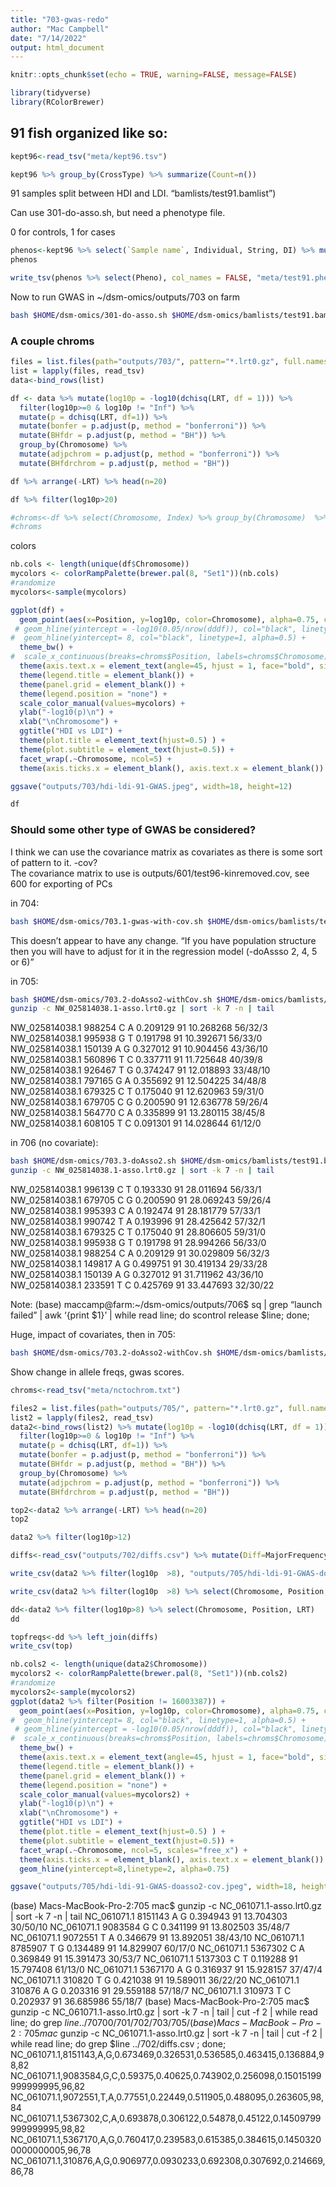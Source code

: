 ```yaml
---
title: "703-gwas-redo"
author: "Mac Campbell"
date: "7/14/2022"
output: html_document
---
```


```r
knitr::opts_chunk$set(echo = TRUE, warning=FALSE, message=FALSE)
```

```r
library(tidyverse)
library(RColorBrewer)
```

## 91 fish organized like so:

```r
kept96<-read_tsv("meta/kept96.tsv")

kept96 %>% group_by(CrossType) %>% summarize(Count=n())
```

91 samples split between HDI and LDI.
"bamlists/test91.bamlist")

Can use 301-do-asso.sh, but need a phenotype file.

0 for controls, 1 for cases      

```r
phenos<-kept96 %>% select(`Sample name`, Individual, String, DI) %>% mutate(Pheno=ifelse(DI=="LowDI",0,1))
phenos

write_tsv(phenos %>% select(Pheno), col_names = FALSE, "meta/test91.pheno")
```


Now to run GWAS in ~/dsm-omics/outputs/703 on farm     

```sh
bash $HOME/dsm-omics/301-do-asso.sh $HOME/dsm-omics/bamlists/test91.bamlist  $HOME/dsm-omics/meta/1mbseqs.txt $HOME/dsm-omics/meta/test91.pheno 
```


### A couple chroms

```r
files = list.files(path="outputs/703/", pattern="*.lrt0.gz", full.names = TRUE)
list = lapply(files, read_tsv)
data<-bind_rows(list)
```
```r
df <- data %>% mutate(log10p = -log10(dchisq(LRT, df = 1))) %>%
  filter(log10p>=0 & log10p != "Inf") %>%
  mutate(p = dchisq(LRT, df=1)) %>%
  mutate(bonfer = p.adjust(p, method = "bonferroni")) %>% 
  mutate(BHfdr = p.adjust(p, method = "BH")) %>%
  group_by(Chromosome) %>%
  mutate(adjpchrom = p.adjust(p, method = "bonferroni")) %>%
  mutate(BHfdrchrom = p.adjust(p, method = "BH"))

df %>% arrange(-LRT) %>% head(n=20)
```


```r
df %>% filter(log10p>20)
```

```r
#chroms<-df %>% select(Chromosome, Index) %>% group_by(Chromosome)  %>% summarize(Position=mean(Index))
#chroms
```
colors      
```r
nb.cols <- length(unique(df$Chromosome))
mycolors <- colorRampPalette(brewer.pal(8, "Set1"))(nb.cols)
#randomize
mycolors<-sample(mycolors)
```

```r
ggplot(df) +
  geom_point(aes(x=Position, y=log10p, color=Chromosome), alpha=0.75, cex=0.5) +
 # geom_hline(yintercept = -log10(0.05/nrow(dddf)), col="black", linetype=2, alpha=0.5) +
#  geom_hline(yintercept= 8, col="black", linetype=1, alpha=0.5) +
  theme_bw() +
#  scale_x_continuous(breaks=chroms$Position, labels=chroms$Chromosome) +
  theme(axis.text.x = element_text(angle=45, hjust = 1, face="bold", size=8)) +
  theme(legend.title = element_blank()) +
  theme(panel.grid = element_blank()) +
  theme(legend.position = "none") +
  scale_color_manual(values=mycolors) +
  ylab("-log10(p)\n") +
  xlab("\nChromosome") +
  ggtitle("HDI vs LDI") +
  theme(plot.title = element_text(hjust=0.5) ) +
  theme(plot.subtitle = element_text(hjust=0.5)) +
  facet_wrap(.~Chromosome, ncol=5) +
  theme(axis.ticks.x = element_blank(), axis.text.x = element_blank())

ggsave("outputs/703/hdi-ldi-91-GWAS.jpeg", width=18, height=12)
```

```r
df
```

### Should some other type of GWAS be considered?

I think we can use the covariance matrix as covariates as there is some sort of pattern to it. -cov?   
The covariance matrix to use is outputs/601/test96-kinremoved.cov, see 600 for exporting of PCs

in 704:
```sh
bash $HOME/dsm-omics/703.1-gwas-with-cov.sh $HOME/dsm-omics/bamlists/test91.bamlist  $HOME/dsm-omics/meta/1mbseqs.txt $HOME/dsm-omics/meta/test91.pheno $HOME/dsm-omics/meta/test91-pcs.tsv
```

This doesn't appear to have any change.
"If you have population structure then you will have to adjust for it in the regression model (-doAssso 2, 4, 5 or 6)"

in 705:
```sh
bash $HOME/dsm-omics/703.2-doAsso2-withCov.sh $HOME/dsm-omics/bamlists/test91.bamlist  $HOME/dsm-omics/meta/NW.txt $HOME/dsm-omics/meta/test91.pheno $HOME/dsm-omics/meta/test91-pcs.tsv
gunzip -c NW_025814038.1-asso.lrt0.gz | sort -k 7 -n | tail
```
NW_025814038.1	988254	C	A	0.209129	91	10.268268	56/32/3
NW_025814038.1	995938	G	T	0.191798	91	10.392671	56/33/0
NW_025814038.1	150139	A	G	0.327012	91	10.904456	43/36/10
NW_025814038.1	560896	T	C	0.337711	91	11.725648	40/39/8
NW_025814038.1	926467	T	G	0.374247	91	12.018893	33/48/10
NW_025814038.1	797165	G	A	0.355692	91	12.504225	34/48/8
NW_025814038.1	679325	C	T	0.175040	91	12.620963	59/31/0
NW_025814038.1	679705	C	G	0.200590	91	12.636778	59/26/4
NW_025814038.1	564770	C	A	0.335899	91	13.280115	38/45/8
NW_025814038.1	608105	T	C	0.091301	91	14.028644	61/12/0

in 706 (no covariate):     
```sh
bash $HOME/dsm-omics/703.3-doAsso2.sh $HOME/dsm-omics/bamlists/test91.bamlist  $HOME/dsm-omics/meta/NW.txt $HOME/dsm-omics/meta/test91.pheno
gunzip -c NW_025814038.1-asso.lrt0.gz | sort -k 7 -n | tail
```
NW_025814038.1	996139	C	T	0.193330	91	28.011694	56/33/1
NW_025814038.1	679705	C	G	0.200590	91	28.069243	59/26/4
NW_025814038.1	995393	C	A	0.192474	91	28.181779	57/33/1
NW_025814038.1	990742	T	A	0.193996	91	28.425642	57/32/1
NW_025814038.1	679325	C	T	0.175040	91	28.806605	59/31/0
NW_025814038.1	995938	G	T	0.191798	91	28.994266	56/33/0
NW_025814038.1	988254	C	A	0.209129	91	30.029809	56/32/3
NW_025814038.1	149817	A	G	0.499751	91	30.419134	29/33/28
NW_025814038.1	150139	A	G	0.327012	91	31.711962	43/36/10
NW_025814038.1	233591	T	C	0.425769	91	33.447693	32/30/22

Note: (base) maccamp@farm:~/dsm-omics/outputs/706$ sq | grep "launch failed" | awk '{print $1}' | while read line; do scontrol release $line; done;

Huge, impact of covariates, then in 705:
```sh
bash $HOME/dsm-omics/703.2-doAsso2-withCov.sh $HOME/dsm-omics/bamlists/test91.bamlist  $HOME/dsm-omics/meta/1mbseqs.txt  $HOME/dsm-omics/meta/test91.pheno $HOME/dsm-omics/meta/test91-pcs.tsv
```


Show change in allele freqs, gwas scores.

```r
chroms<-read_tsv("meta/nctochrom.txt")
```

```r
files2 = list.files(path="outputs/705/", pattern="*.lrt0.gz", full.names = TRUE)
list2 = lapply(files2, read_tsv)
data2<-bind_rows(list2) %>% mutate(log10p = -log10(dchisq(LRT, df = 1))) %>%
  filter(log10p>=0 & log10p != "Inf") %>%
  mutate(p = dchisq(LRT, df=1)) %>%
  mutate(bonfer = p.adjust(p, method = "bonferroni")) %>% 
  mutate(BHfdr = p.adjust(p, method = "BH")) %>%
  group_by(Chromosome) %>%
  mutate(adjpchrom = p.adjust(p, method = "bonferroni")) %>%
  mutate(BHfdrchrom = p.adjust(p, method = "BH"))

top2<-data2 %>% arrange(-LRT) %>% head(n=20)
top2

```

```r
data2 %>% filter(log10p>12)
```

```r
diffs<-read_csv("outputs/702/diffs.csv") %>% mutate(Diff=MajorFrequencyHDI-MajorFrequency)
```
```r
write_csv(data2 %>% filter(log10p  >8), "outputs/705/hdi-ldi-91-GWAS-doasso2-cov.csv")

write_csv(data2 %>% filter(log10p  >8) %>% select(Chromosome, Position, LRT) %>% left_join(diffs), "outputs/705/hdi-ldi-91-GWAS-doasso2-cov-diffs.csv")

dd<-data2 %>% filter(log10p>8) %>% select(Chromosome, Position, LRT)
dd
```

```r
topfreqs<-dd %>% left_join(diffs)
write_csv(top)
```

```r
nb.cols2 <- length(unique(data2$Chromosome))
mycolors2 <- colorRampPalette(brewer.pal(8, "Set1"))(nb.cols2)
#randomize
mycolors2<-sample(mycolors2)
ggplot(data2 %>% filter(Position != 16003387)) +
  geom_point(aes(x=Position, y=log10p, color=Chromosome), alpha=0.75, cex=0.5) +
#  geom_hline(yintercept= 8, col="black", linetype=1, alpha=0.5) +
 # geom_hline(yintercept = -log10(0.05/nrow(dddf)), col="black", linetype=2, alpha=0.5) +
#  scale_x_continuous(breaks=chroms$Position, labels=chroms$Chromosome) +
  theme_bw() +
  theme(axis.text.x = element_text(angle=45, hjust = 1, face="bold", size=8)) +
  theme(legend.title = element_blank()) +
  theme(panel.grid = element_blank()) +
  theme(legend.position = "none") +
  scale_color_manual(values=mycolors2) +
  ylab("-log10(p)\n") +
  xlab("\nChromosome") +
  ggtitle("HDI vs LDI") +
  theme(plot.title = element_text(hjust=0.5) ) +
  theme(plot.subtitle = element_text(hjust=0.5)) +
  facet_wrap(.~Chromosome, ncol=5, scales="free_x") +
  theme(axis.ticks.x = element_blank(), axis.text.x = element_blank()) +
  geom_hline(yintercept=8,linetype=2, alpha=0.75)

ggsave("outputs/705/hdi-ldi-91-GWAS-doasso2-cov.jpeg", width=18, height=12)
```

(base) Macs-MacBook-Pro-2:705 mac$ gunzip -c NC_061071.1-asso.lrt0.gz | sort -k 7 -n | tail
NC_061071.1	8151143	A	G	0.394943	91	13.704303	30/50/10
NC_061071.1	9083584	G	C	0.341199	91	13.802503	35/48/7
NC_061071.1	9072551	T	A	0.346679	91	13.892051	38/43/10
NC_061071.1	8785907	T	G	0.134489	91	14.829907	60/17/0
NC_061071.1	5367302	C	A	0.369849	91	15.391473	30/53/7
NC_061071.1	5137303	C	T	0.119288	91	15.797408	61/13/0
NC_061071.1	5367170	A	G	0.316937	91	15.928157	37/47/4
NC_061071.1	310820	T	G	0.421038	91	19.589011	36/22/20
NC_061071.1	310876	A	G	0.203316	91	29.559188	57/18/7
NC_061071.1	310973	T	C	0.202937	91	36.685986	55/18/7
(base) Macs-MacBook-Pro-2:705 mac$ gunzip -c NC_061071.1-asso.lrt0.gz | sort -k 7 -n | tail | cut -f 2 | while read line; do grep $line ../70
700/ 701/ 702/ 703/ 705/ 
(base) Macs-MacBook-Pro-2:705 mac$ gunzip -c NC_061071.1-asso.lrt0.gz | sort -k 7 -n | tail | cut -f 2 | while read line; do grep $line ../702/diffs.csv ; done;
NC_061071.1,8151143,A,G,0.673469,0.326531,0.536585,0.463415,0.136884,98,82
NC_061071.1,9083584,G,C,0.59375,0.40625,0.743902,0.256098,0.15015199999999995,96,82
NC_061071.1,9072551,T,A,0.77551,0.22449,0.511905,0.488095,0.263605,98,84
NC_061071.1,5367302,C,A,0.693878,0.306122,0.54878,0.45122,0.14509799999999995,98,82
NC_061071.1,5367170,A,G,0.760417,0.239583,0.615385,0.384615,0.14503200000000005,96,78
NC_061071.1,310876,A,G,0.906977,0.0930233,0.692308,0.307692,0.214669,86,78


